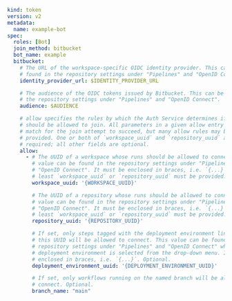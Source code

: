 ```yaml
kind: token
version: v2
metadata:
  name: example-bot
spec:
  roles: [Bot]
  join_method: bitbucket
  bot_name: example
  bitbucket:
    # The URL of the workspace-specific OIDC identity provider. This can be
    # found in the repository settings under "Pipelines" and "OpenID Connect".
    identity_provider_url: $IDENTITY_PROVIDER_URL

    # The audience of the OIDC tokens issued by Bitbucket. This can be found in
    # the repository settings under "Pipelines" and "OpenID Connect".
    audience: $AUDIENCE

    # allow specifies the rules by which the Auth Service determines if `tbot`
    # should be allowed to join. All parameters in a given allow entry must
    # match for the join attempt to succeed, but many allow rules may be
    # provided. One or both of `workspace_uuid` and `repository_uuid` are
    # required; all other fields are optional.
    allow:
      - # The UUID of a workspace whose runs should be allowed to connect. This
        # value can be found in the repository settings under "Pipelines" and
        # "OpenID Connect". It must be enclosed in braces, i.e. `{...}`. At
        # least `workspace_uuid` or `repository_uuid` must be provided.
        workspace_uuid: '{WORKSPACE_UUID}'

        # The UUID of a repository whose runs should be allowed to connect. This
        # value can be found in the repository settings under "Pipelines" and
        # "OpenID Connect". It must be enclosed in braces, i.e. `{...}`. At
        # least `workspace_uuid` or `repository_uuid` must be provided.
        repository_uuid: '{REPOSITORY_UUID}'

        # If set, only steps tagged with the deployment environment linked to
        # this UUID will be allowed to connect. This value can be found in the
        # repository settings under "Pipelines" and "OpenID Connect" when a
        # deployment environment is selected from the drop-down menu. It must be
        # enclosed in braces, i.e. `{...}`. Optional.
        deployment_environment_uuid: '{DEPLOYMENT_ENVIRONMENT_UUID}'

        # If set, only workflows running on the named branch will be allowed to
        # connect. Optional.
        branch_name: "main"
```
